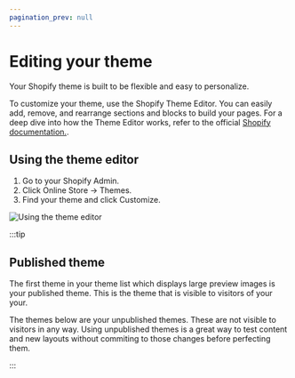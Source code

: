 ```yaml
---
pagination_prev: null
---
```



# Editing your theme

Your Shopify theme is built to be flexible and easy to personalize.

To customize your theme, use the Shopify Theme Editor. You can easily add, remove, and rearrange sections and blocks to build your pages. For a deep dive into how the Theme Editor works, refer to the official [Shopify documentation.](https://help.shopify.com/en/manual/online-store/themes/customizing-themes).

## Using the theme editor

1. Go to your Shopify Admin.
2. Click Online Store → Themes.
3. Find your theme and click Customize.

![Using the theme editor](./img/editing-your-theme.gif)

:::tip

## Published theme

The first theme in your theme list which displays large preview images is your published theme. This is the theme that is visible to visitors of your your.

The themes below are your unpublished themes. These are not visible to visitors in any way. Using unpublished themes is a great way to test content and new layouts without commiting to those changes before perfecting them.

:::

